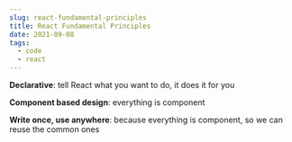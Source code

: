 ```yaml
---
slug: react-fundamental-principles
title: React Fundamental Principles
date: 2021-09-08
tags:
  - code
  - react
---
```

**Declarative**: tell React what you want to do, it does it for you

**Component based design**: everything is component

**Write once, use anywhere**: because everything is component, so we can reuse the common ones